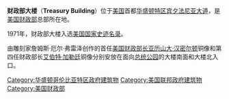 {{expand|time=2015-08-24T09:03:42+00:00}}
{{unreferenced|time=2015-08-24T09:03:42+00:00}}
{{Infobox building
| building_name        = 财政部大楼<br/>Treasury Building
| image                = File:Alexander_Hamilton_statue_in_front_of_the_Treasury_Building_in_Washington,_D.C_LCCN2011631530.tif
| caption              = 财政部大楼
| former_names         = 
| alternate_names      = 
| architectural_style  = 新古典主义
| cost                 = 
| location             = {{USA}}[[華盛頓特區|華盛頓特區]][[賓夕法尼亞大道|賓夕法尼亞大道]]1500号
| owner                = [[美国联邦政府|美国联邦政府]]
| current_tenants      = [[美国财政部|美国财政部]]
| coordinates          = {{coord|38.8975|-77.0343|display=inline,title|type:landmark_region:US-DC}}
| start_date           = 1836年（东翼和中厅）<br/>1855年（南翼）<br/>1862年（西翼）<br/>1867年（北翼）
| completion_date      = 1842年（东翼和中厅）<br/>1861年（南翼）<br/>1864年（西翼）<br/>1869年（北翼）
| renovation_date      = 
| height               = 
| diameter             = 
| other_dimensions     = 
| floor_count          = 
| floor_area           = 
| architect            = [[罗伯特·米尔斯_(建筑师)|罗伯特·米尔斯]]（东翼和中厅）<br/>[[安米·B·扬|安米·B·扬]]和[[亚历山大·汉密尔顿·鲍曼|亚历山大·汉密尔顿·鲍曼]]（南翼）<br/>[[以赛亚·罗杰斯|以赛亚·罗杰斯]]（西翼）<br/>[[艾尔弗雷德·B·马利特|艾尔弗雷德·B·马利特]]（北翼）
| other_designers      = 
| ren_architect        =
| ren_firm             =
| ren_oth_designers    = 
}}
'''财政部大楼'''（'''Treasury Building'''）位于[[美国|美国]]首都[[华盛顿特区|华盛顿特区]][[宾夕法尼亚大道|宾夕法尼亚大道]]，是[[美国财政部|美国财政部]]总部所在地。

1971年，财政部大楼入选[[国家史迹名录|美国国家史迹名录]]。

由雕刻家詹姆斯·厄尔·弗雷泽创作的首任[[美国财政部长|美国财政部长]][[亚历山大·汉密尔顿|亚历山大·汉密尔顿]]铜像和第四任财政部长[[艾伯特·加勒廷|艾伯特·加勒廷]]铜像分别安放在面向[[总统公园|总统公园]]的大楼南面和大楼北入口。

{{US-stub}}
{{Washington DC landmarks}}
[[Category:华盛顿哥伦比亚特区政府建筑物|Category:华盛顿哥伦比亚特区政府建筑物]]
[[Category:美国联邦政府建筑物|Category:美国联邦政府建筑物]]
[[Category:美国财政部|Category:美国财政部]]